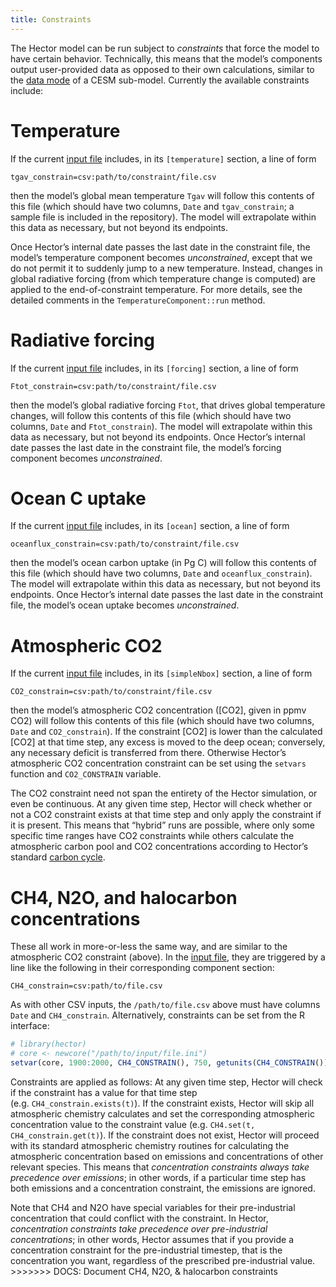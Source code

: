 ```yaml
---
title: Constraints
---
```


The Hector model can be run subject to *constraints* that force the model to have certain behavior. Technically, this means that the model's components output user-provided data as opposed to their own calculations, similar to the [data mode](http://www.cesm.ucar.edu/models/cesm1.0/cesm/cesm_doc_1_0_4/x42.html) of a CESM sub-model. Currently the available constraints include:

# Temperature

If the current [input file](InputFiles.html) includes, in its `[temperature]` section, a line of form

```
tgav_constrain=csv:path/to/constraint/file.csv
```

then the model's global mean temperature `Tgav` will follow this contents of this file (which should have two columns, `Date` and `tgav_constrain`; a sample file is included in the repository). The model will extrapolate within this data as necessary, but not beyond its endpoints.

Once Hector's internal date passes the last date in the constraint file, the model's temperature component becomes *unconstrained*, except that we do not permit it to suddenly jump to a new temperature. Instead, changes in global radiative forcing (from which temperature change is computed) are applied to the end-of-constraint temperature. For more details, see the detailed comments in the `TemperatureComponent::run` method.

# Radiative forcing

If the current [input file](InputFiles.html) includes, in its `[forcing]` section, a line of form

```
Ftot_constrain=csv:path/to/constraint/file.csv
```

then the model's global radiative forcing `Ftot`, that drives global temperature changes, will follow this contents of this file (which should have two columns, `Date` and `Ftot_constrain`). The model will extrapolate within this data as necessary, but not beyond its endpoints. Once Hector's internal date passes the last date in the constraint file, the model's forcing component becomes *unconstrained*.

# Ocean C uptake

If the current [input file](InputFiles.html) includes, in its `[ocean]` section, a line of form

```
oceanflux_constrain=csv:path/to/constraint/file.csv
```

then the model's ocean carbon uptake (in Pg C) will follow this contents of this file (which should have two columns, `Date` and `oceanflux_constrain`). The model will extrapolate within this data as necessary, but not beyond its endpoints. Once Hector's internal date passes the last date in the constraint file, the model's ocean uptake becomes *unconstrained*.

# Atmospheric CO2

If the current [input file](InputFiles) includes, in its `[simpleNbox]` section, a line of form

```
CO2_constrain=csv:path/to/constraint/file.csv
```

then the model's atmospheric CO2 concentration ([CO2], given in ppmv CO2) will follow this contents of this file (which should have two columns, `Date` and `CO2_constrain`). If the constraint [CO2] is lower than the calculated [CO2] at that time step, any excess is moved to the deep ocean; conversely, any necessary deficit is transferred from there.
Otherwise Hector's atmospheric CO2 concentration constraint can be set using the `setvars` function and `CO2_CONSTRAIN` variable.

The CO2 constraint need not span the entirety of the Hector simulation, or even be continuous.
At any given time step, Hector will check whether or not a CO2 constraint exists at that time step and only apply the constraint if it is present.
This means that "hybrid" runs are possible, where only some specific time ranges have CO2 constraints while others calculate the atmospheric carbon pool and CO2 concentrations according to Hector's standard [carbon cycle](SimpleNBox).

# CH4, N2O, and halocarbon concentrations

These all work in more-or-less the same way, and are similar to the atmospheric CO2 constraint (above).
In the [input file](InputFiles), they are triggered by a line like the following in their corresponding component section:

```
CH4_constrain=csv:path/to/file.csv
```

As with other CSV inputs, the `/path/to/file.csv` above must have columns `Date` and `CH4_constrain`.
Alternatively, constraints can be set from the R interface:

``` r
# library(hector)
# core <- newcore("/path/to/input/file.ini")
setvar(core, 1900:2000, CH4_CONSTRAIN(), 750, getunits(CH4_CONSTRAIN()))
```

Constraints are applied as follows:
At any given time step, Hector will check if the constraint has a value for that time step (e.g. `CH4_constrain.exists(t)`).
If the constraint exists, Hector will skip all atmospheric chemistry calculates and set the corresponding atmospheric concentration value to the constraint value (e.g. `CH4.set(t, CH4_constrain.get(t)`).
If the constraint does not exist, Hector will proceed with its standard atmospheric chemistry routines for calculating the atmospheric concentration based on emissions and concentrations of other relevant species.
This means that _concentration constraints always take precedence over emissions_; in other words, if a particular time step has both emissions and a concentration constraint, the emissions are ignored.

Note that CH4 and N2O have special variables for their pre-industrial concentration that could conflict with the constraint.
In Hector, _concentration constraints take precedence over pre-industrial concentrations_;
in other words, Hector assumes that if you provide a concentration constraint for the pre-industrial timestep, that is the concentration you want, regardless of the prescribed pre-industrial value.
>>>>>>> DOCS: Document CH4, N2O, & halocarbon constraints

